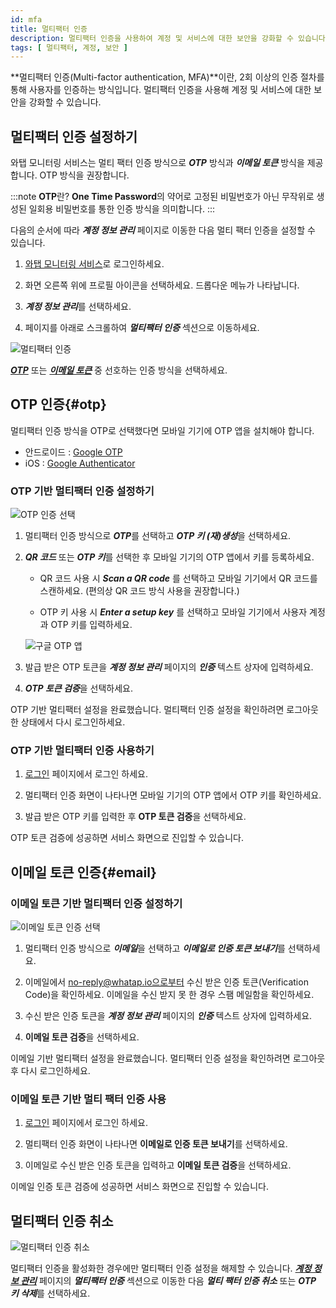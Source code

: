 ```yaml
---
id: mfa
title: 멀티팩터 인증
description: 멀티팩터 인증을 사용하여 계정 및 서비스에 대한 보안을 강화할 수 있습니다.
tags: [ 멀티팩터, 계정, 보안 ]
---
```


**멀티팩터 인증(Multi-factor authentication, MFA)**이란, 2회 이상의 인증 절차를 통해 사용자를 인증하는 방식입니다. 멀티팩터 인증을 사용해 계정 및 서비스에 대한 보안을 강화할 수 있습니다.

## 멀티팩터 인증 설정하기

와탭 모니터링 서비스는 멀티 팩터 인증 방식으로 ***OTP*** 방식과 ***이메일 토큰*** 방식을 제공합니다. OTP 방식을 권장합니다.

:::note
**OTP**란? **One Time Password**의 약어로 고정된 비밀번호가 아닌 무작위로 생성된 일회용 비밀번호를 통한 인증 방식을 의미합니다.
:::

다음의 순서에 따라 ***계정 정보 관리*** 페이지로 이동한 다음 멀티 팩터 인증을 설정할 수 있습니다.

1. [와탭 모니터링 서비스](https://service.whatap.io)로 로그인하세요.

1. 화면 오른쪽 위에 프로필 아이콘을 선택하세요. 드롭다운 메뉴가 나타납니다.

1. ***계정 정보 관리***를 선택하세요.

1. 페이지를 아래로 스크롤하여 ***멀티팩터 인증*** 섹션으로 이동하세요.

  ![멀티팩터 인증](/img/account-mfa-section.png)

***[OTP](#otp)*** 또는 ***[이메일 토큰](#email)*** 중 선호하는 인증 방식을 선택하세요.

## OTP 인증{#otp}

멀티팩터 인증 방식을 OTP로 선택했다면 모바일 기기에 OTP 앱을 설치해야 합니다.

- 안드로이드 : [Google OTP](https://play.google.com/store/apps/details?id=com.google.android.apps.authenticator2)
- iOS : [Google Authenticator](https://apps.apple.com/app/google-authenticator/id388497605)

### OTP 기반 멀티팩터 인증 설정하기

![OTP 인증 선택](/img/account-mfa-otp.png)

1. 멀티팩터 인증 방식으로 ***OTP***를 선택하고 ***OTP 키 (재)생성***을 선택하세요.

1. ***QR 코드*** 또는 ***OTP 키***를 선택한 후 모바일 기기의 OTP 앱에서 키를 등록하세요.
    
    - QR 코드 사용 시 ***Scan a QR code*** 를 선택하고 모바일 기기에서 QR 코드를 스캔하세요. (편의상 QR 코드 방식 사용을 권장합니다.)
    
    - OTP 키 사용 시 ***Enter a setup key*** 를 선택하고 모바일 기기에서 사용자 계정과 OTP 키를 입력하세요.
    
    ![구글 OTP 앱](/img/account-mfa-google.png)
    
1. 발급 받은 OTP 토큰을 ***계정 정보 관리*** 페이지의 ***인증*** 텍스트 상자에 입력하세요. 

1. ***OTP 토큰 검증***을 선택하세요.

OTP 기반 멀티팩터 설정을 완료했습니다. 멀티팩터 인증 설정을 확인하려면 로그아웃한 상태에서 다시 로그인하세요.

### OTP 기반 멀티팩터 인증 사용하기

1. [로그인](https://service.whatap.io/account/login) 페이지에서 로그인 하세요.

1. 멀티팩터 인증 화면이 나타나면 모바일 기기의 OTP 앱에서 OTP 키를 확인하세요.

1. 발급 받은 OTP 키를 입력한 후 **OTP 토큰 검증**을 선택하세요.

OTP 토큰 검증에 성공하면 서비스 화면으로 진입할 수 있습니다.

## 이메일 토큰 인증{#email}

### 이메일 토큰 기반 멀티팩터 인증 설정하기

![이메일 토큰 인증 선택](/img/account-mfa-email.png)

1. 멀티팩터 인증 방식으로 ***이메일***을 선택하고 ***이메일로 인증 토큰 보내기***를 선택하세요.

1. 이메일에서 no-reply@whatap.io으로부터 수신 받은 인증 토큰(Verification Code)을 확인하세요. 이메일을 수신 받지 못 한 경우 스팸 메일함을 확인하세요.

1. 수신 받은 인증 토큰을 ***계정 정보 관리*** 페이지의 ***인증*** 텍스트 상자에 입력하세요. 

1. **이메일 토큰 검증**을 선택하세요.

이메일 기반 멀티팩터 설정을 완료했습니다. 멀티팩터 인증 설정을 확인하려면 로그아웃 후 다시 로그인하세요.

### 이메일 토큰 기반 멀티 팩터 인증 사용

1. [로그인](https://service.whatap.io/account/login) 페이지에서 로그인 하세요.

1. 멀티팩터 인증 화면이 나타나면 **이메일로 인증 토큰 보내기**를 선택하세요.

1. 이메일로 수신 받은 인증 토큰을 입력하고 **이메일 토큰 검증**을 선택하세요.

이메일 인증 토큰 검증에 성공하면 서비스 화면으로 진입할 수 있습니다.

## 멀티팩터 인증 취소

![멀티팩터 인증 취소](/img/account-mfa-disable.png)

멀티팩터 인증을 활성화한 경우에만 멀티팩터 인증 설정을 해제할 수 있습니다. ***[계정 정보 관리](https://service.whatap.io/v2/account/management)*** 페이지의 ***멀티팩터 인증*** 섹션으로 이동한 다음 ***멀티 팩터 인증 취소*** 또는 ***OTP 키 삭제***를 선택하세요.